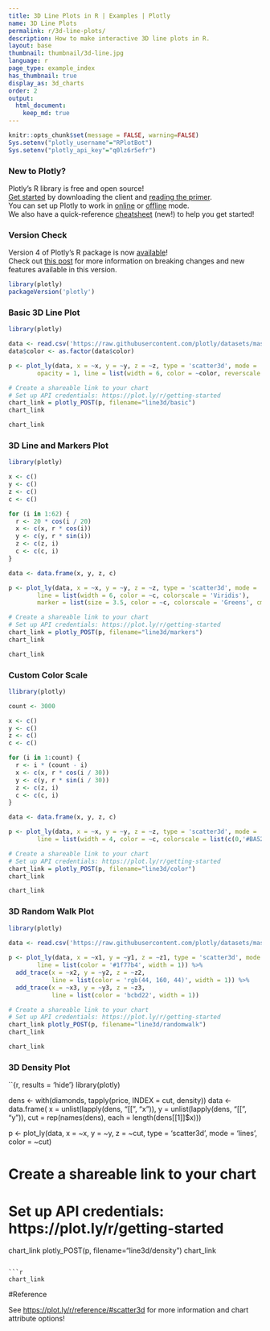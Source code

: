 ```yaml
---
title: 3D Line Plots in R | Examples | Plotly
name: 3D Line Plots
permalink: r/3d-line-plots/
description: How to make interactive 3D line plots in R.
layout: base
thumbnail: thumbnail/3d-line.jpg
language: r
page_type: example_index
has_thumbnail: true
display_as: 3d_charts
order: 2
output:
  html_document:
    keep_md: true
---
```


```r
knitr::opts_chunk$set(message = FALSE, warning=FALSE)
Sys.setenv("plotly_username"="RPlotBot")
Sys.setenv("plotly_api_key"="q0lz6r5efr")
```

### New to Plotly?

Plotly's R library is free and open source!<br>
[Get started](https://plot.ly/r/getting-started/) by downloading the client and [reading the primer](https://plot.ly/r/getting-started/).<br>
You can set up Plotly to work in [online](https://plot.ly/r/getting-started/#hosting-graphs-in-your-online-plotly-account) or [offline](https://plot.ly/r/offline/) mode.<br>
We also have a quick-reference [cheatsheet](https://images.plot.ly/plotly-documentation/images/r_cheat_sheet.pdf) (new!) to help you get started!

### Version Check

Version 4 of Plotly's R package is now [available](https://plot.ly/r/getting-started/#installation)!<br>
Check out [this post](http://moderndata.plot.ly/upgrading-to-plotly-4-0-and-above/) for more information on breaking changes and new features available in this version.
```r
library(plotly)
packageVersion('plotly')
```

### Basic 3D Line Plot

```r
library(plotly)

data <- read.csv('https://raw.githubusercontent.com/plotly/datasets/master/3d-line1.csv')
data$color <- as.factor(data$color)

p <- plot_ly(data, x = ~x, y = ~y, z = ~z, type = 'scatter3d', mode = 'lines',
        opacity = 1, line = list(width = 6, color = ~color, reverscale = FALSE))

# Create a shareable link to your chart
# Set up API credentials: https://plot.ly/r/getting-started
chart_link = plotly_POST(p, filename="line3d/basic")
chart_link
```

```r
chart_link
```

### 3D Line and Markers Plot

```r
library(plotly)

x <- c()
y <- c()
z <- c()
c <- c()

for (i in 1:62) {
  r <- 20 * cos(i / 20)
  x <- c(x, r * cos(i))
  y <- c(y, r * sin(i))
  z <- c(z, i)
  c <- c(c, i)
}  

data <- data.frame(x, y, z, c)

p <- plot_ly(data, x = ~x, y = ~y, z = ~z, type = 'scatter3d', mode = 'lines+markers',
        line = list(width = 6, color = ~c, colorscale = 'Viridis'),
        marker = list(size = 3.5, color = ~c, colorscale = 'Greens', cmin = -20, cmax = 50))

# Create a shareable link to your chart
# Set up API credentials: https://plot.ly/r/getting-started
chart_link = plotly_POST(p, filename="line3d/markers")
chart_link
```

```r
chart_link
```

### Custom Color Scale

```r
llibrary(plotly)

count <- 3000

x <- c()
y <- c()
z <- c()
c <- c()

for (i in 1:count) {
  r <- i * (count - i)
  x <- c(x, r * cos(i / 30))
  y <- c(y, r * sin(i / 30))
  z <- c(z, i)
  c <- c(c, i)
}  

data <- data.frame(x, y, z, c)

p <- plot_ly(data, x = ~x, y = ~y, z = ~z, type = 'scatter3d', mode = 'lines',
        line = list(width = 4, color = ~c, colorscale = list(c(0,'#BA52ED'), c(1,'#FCB040'))))

# Create a shareable link to your chart
# Set up API credentials: https://plot.ly/r/getting-started
chart_link = plotly_POST(p, filename="line3d/color")
chart_link
```

```r
chart_link
```

### 3D Random Walk Plot

```r
library(plotly)

data <- read.csv('https://raw.githubusercontent.com/plotly/datasets/master/_3d-line-plot.csv')
  
p <- plot_ly(data, x = ~x1, y = ~y1, z = ~z1, type = 'scatter3d', mode = 'lines',
        line = list(color = '#1f77b4', width = 1)) %>%
  add_trace(x = ~x2, y = ~y2, z = ~z2, 
            line = list(color = 'rgb(44, 160, 44)', width = 1)) %>%
  add_trace(x = ~x3, y = ~y3, z = ~z3, 
            line = list(color = 'bcbd22', width = 1))

# Create a shareable link to your chart
# Set up API credentials: https://plot.ly/r/getting-started
chart_link plotly_POST(p, filename="line3d/randomwalk")
chart_link
```

```r
chart_link
```

### 3D Density Plot

``{r, results = 'hide'}
library(plotly)

dens <- with(diamonds, tapply(price, INDEX = cut, density))
data <- data.frame(
  x = unlist(lapply(dens, "[[", "x")),
  y = unlist(lapply(dens, "[[", "y")),
  cut = rep(names(dens), each = length(dens[[1]]$x)))

p <- plot_ly(data, x = ~x, y = ~y, z = ~cut, type = 'scatter3d', mode = 'lines', color = ~cut) 

# Create a shareable link to your chart
# Set up API credentials: https://plot.ly/r/getting-started
chart_link plotly_POST(p, filename="line3d/density")
chart_link
```

```r
chart_link
```

#Reference

See [https://plot.ly/r/reference/#scatter3d](https://plot.ly/r/reference/#scatter3d) for more information and chart attribute options!
